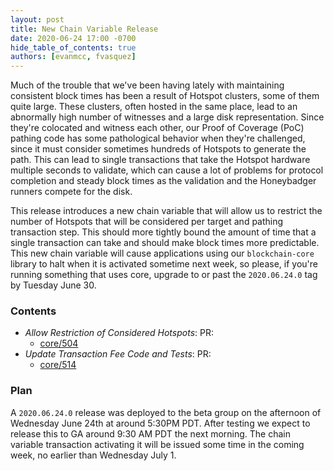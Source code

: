 ```yaml
---
layout: post
title: New Chain Variable Release
date: 2020-06-24 17:00 -0700
hide_table_of_contents: true
authors: [evanmcc, fvasquez]
---
```


Much of the trouble that we've been having lately with maintaining consistent block times has been a
result of Hotspot clusters, some of them quite large. These clusters, often hosted in the same
place, lead to an abnormally high number of witnesses and a large disk representation. Since they're
colocated and witness each other, our Proof of Coverage (PoC) pathing code has some pathological
behavior when they're challenged, since it must consider sometimes hundreds of Hotspots to generate
the path. This can lead to single transactions that take the Hotspot hardware multiple seconds to
validate, which can cause a lot of problems for protocol completion and steady block times as the
validation and the Honeybadger runners compete for the disk.

<!--truncate-->

This release introduces a new chain variable that will allow us to restrict the number of Hotspots
that will be considered per target and pathing transaction step. This should more tightly bound the
amount of time that a single transaction can take and should make block times more predictable. This
new chain variable will cause applications using our `blockchain-core` library to halt when it is
activated sometime next week, so please, if you're running something that uses core, upgrade to or
past the `2020.06.24.0` tag by Tuesday June 30.

### Contents

- _Allow Restriction of Considered Hotspots_: PR:
  - [core/504](https://github.com/helium/blockchain-core/pull/504)
- _Update Transaction Fee Code and Tests_: PR:
  - [core/514](https://github.com/helium/blockchain-core/pull/514)

### Plan

A `2020.06.24.0` release was deployed to the beta group on the afternoon of Wednesday June 24th at
around 5:30PM PDT. After testing we expect to release this to GA around 9:30 AM PDT the next
morning. The chain variable transaction activating it will be issued some time in the coming week,
no earlier than Wednesday July 1.
